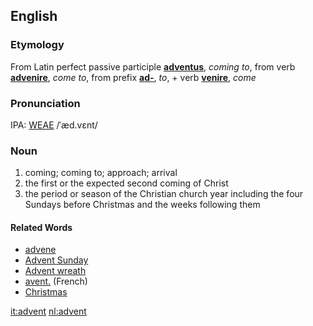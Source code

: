 ==English==
===Etymology===
From Latin perfect passive participle '''[[adventus]]''', ''coming to'', from verb '''[[advenire]]''', ''come to'', from prefix '''[[ad-]]''', ''to'', + verb '''[[venire]]''', ''come''

===Pronunciation===
IPA: [[WEAE]] /ˈæd.vɛnt/

===Noun===
# coming; coming to; approach; arrival
# the first or the expected second coming of Christ
# the period or season of the Christian church year including the four Sundays before Christmas and the weeks following them



====Related Words====
*[[advene]]
*[[Advent Sunday]]
*[[Advent wreath]]
*[[avent.]] (French)
*[[Christmas]]

[[it:advent]]
[[nl:advent]]